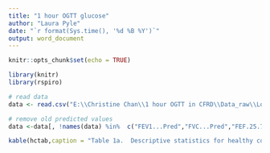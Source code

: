 ```yaml
---
title: "1 hour OGTT glucose"
author: "Laura Pyle"
date: "`r format(Sys.time(), '%d %B %Y')`"
output: word_document
---
```


```r
knitr::opts_chunk$set(echo = TRUE)

library(knitr)
library(rspiro)

# read data
data <- read.csv("E:\\Christine Chan\\1 hour OGTT in CFRD\\Data_raw\\Longitudinal Modeling to Determine the Viability of 1 Hour Oral Glucose Tolerance Test for Cystic Fibrosis Related Diabetes Screening Data.csv")

# remove old predicted values
data <-data[, !names(data) %in%  c("FEV1...Pred","FVC...Pred","FEF.25.75...Pred")]

```


```r
kable(hctab,caption = "Table 1a.  Descriptive statistics for healthy controls by Tanner stage.")
```
<br>

